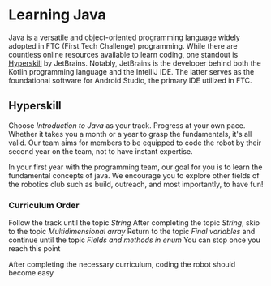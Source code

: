 
# Learning Java

Java is a versatile and object-oriented programming language widely adopted in FTC (First Tech Challenge) programming. While there are countless online resources available to learn coding, one standout is [Hyperskill](https://hi.hyperskill.org/) by JetBrains. Notably, JetBrains is the developer behind both the Kotlin programming language and the IntelliJ IDE. The latter serves as the foundational software for Android Studio, the primary IDE utilized in FTC.

## Hyperskill

Choose _Introduction to Java_ as your track. Progress at your own pace. Whether it takes you a month or a year to grasp the fundamentals, it's all valid. Our team aims for members to be equipped to code the robot by their second year on the team, not to have instant expertise.

<Callout type="info" emoji="💡">
  In your first year with the programming team, our goal for you is to learn the
  fundamental concepts of java. We encourage you to explore other fields of the
  robotics club such as build, outreach, and most importantly, to have fun!
</Callout>

### Curriculum Order

Follow the track until the topic _String_
After completing the topic _String_, skip to the topic _Multidimensional array_
Return to the topic _Final variables_ and continue until the topic _Fields and methods in enum_
You can stop once you reach this point

After completing the necessary curriculum, coding the robot should become easy
